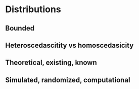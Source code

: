 # Distributions

## Bounded

## Heteroscedascitity vs homoscedasicity

## Theoretical, existing, known

## Simulated, randomized, computational


